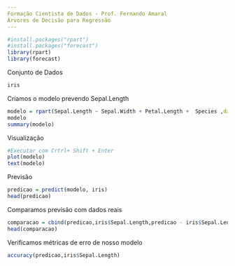 ```yaml
---
Formação Cientista de Dados - Prof. Fernando Amaral
Árvores de Decisão para Regressão
---
```


```r
#install.packages("rpart")
#install.packages("forecast")
library(rpart)
library(forecast)
```
Conjunto de Dados
```r
iris
```
Criamos o modelo prevendo Sepal.Length
```r
modelo = rpart(Sepal.Length ~ Sepal.Width + Petal.Length +  Species ,data=iris)
modelo
summary(modelo)
```
Visualização
```r
#Executar com Crtrl+ Shift + Enter
plot(modelo)
text(modelo)
```
Previsão
```r
predicao = predict(modelo, iris)
head(predicao)
```
Comparamos previsão com dados reais
```r
comparacao = cbind(predicao,iris$Sepal.Length,predicao - iris$Sepal.Length )
head(comparacao)
```
Verificamos métricas de erro de nosso modelo
```r
accuracy(predicao,iris$Sepal.Length)
```

